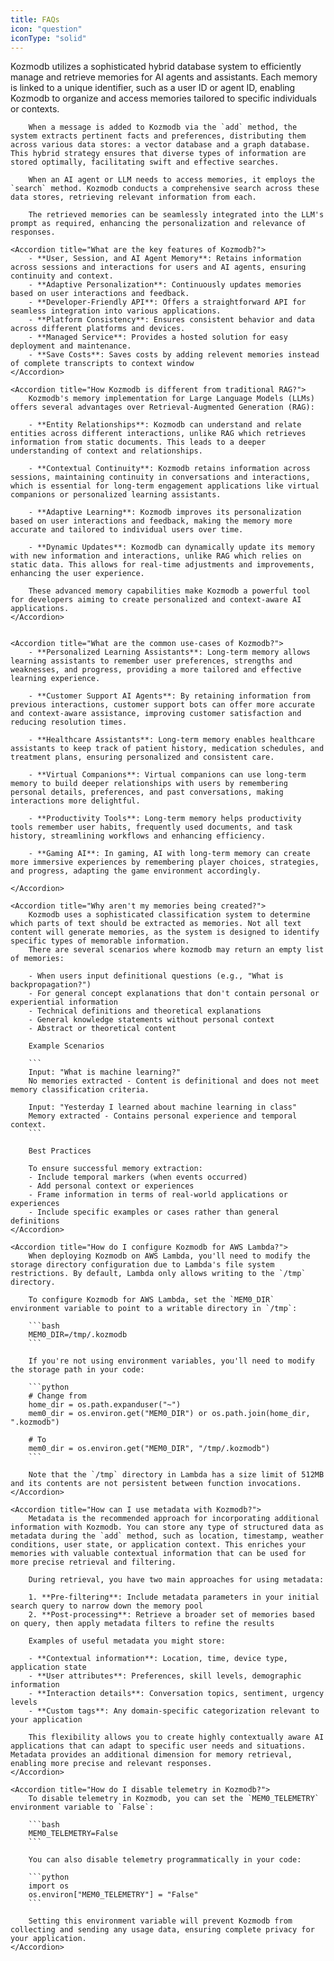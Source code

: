 ```yaml
---
title: FAQs
icon: "question"
iconType: "solid"
---
```


<Snippet file="paper-release.mdx" />

<AccordionGroup>
    <Accordion title="How does Kozmodb work?">
        Kozmodb utilizes a sophisticated hybrid database system to efficiently manage and retrieve memories for AI agents and assistants. Each memory is linked to a unique identifier, such as a user ID or agent ID, enabling Kozmodb to organize and access memories tailored to specific individuals or contexts.

        When a message is added to Kozmodb via the `add` method, the system extracts pertinent facts and preferences, distributing them across various data stores: a vector database and a graph database. This hybrid strategy ensures that diverse types of information are stored optimally, facilitating swift and effective searches.

        When an AI agent or LLM needs to access memories, it employs the `search` method. Kozmodb conducts a comprehensive search across these data stores, retrieving relevant information from each.

        The retrieved memories can be seamlessly integrated into the LLM's prompt as required, enhancing the personalization and relevance of responses.
  </Accordion>

    <Accordion title="What are the key features of Kozmodb?">
        - **User, Session, and AI Agent Memory**: Retains information across sessions and interactions for users and AI agents, ensuring continuity and context.
        - **Adaptive Personalization**: Continuously updates memories based on user interactions and feedback.
        - **Developer-Friendly API**: Offers a straightforward API for seamless integration into various applications.
        - **Platform Consistency**: Ensures consistent behavior and data across different platforms and devices.
        - **Managed Service**: Provides a hosted solution for easy deployment and maintenance.
        - **Save Costs**: Saves costs by adding relevent memories instead of complete transcripts to context window
    </Accordion>

    <Accordion title="How Kozmodb is different from traditional RAG?">
        Kozmodb's memory implementation for Large Language Models (LLMs) offers several advantages over Retrieval-Augmented Generation (RAG):

        - **Entity Relationships**: Kozmodb can understand and relate entities across different interactions, unlike RAG which retrieves information from static documents. This leads to a deeper understanding of context and relationships.

        - **Contextual Continuity**: Kozmodb retains information across sessions, maintaining continuity in conversations and interactions, which is essential for long-term engagement applications like virtual companions or personalized learning assistants.

        - **Adaptive Learning**: Kozmodb improves its personalization based on user interactions and feedback, making the memory more accurate and tailored to individual users over time.

        - **Dynamic Updates**: Kozmodb can dynamically update its memory with new information and interactions, unlike RAG which relies on static data. This allows for real-time adjustments and improvements, enhancing the user experience.

        These advanced memory capabilities make Kozmodb a powerful tool for developers aiming to create personalized and context-aware AI applications.
    </Accordion>


    <Accordion title="What are the common use-cases of Kozmodb?">
        - **Personalized Learning Assistants**: Long-term memory allows learning assistants to remember user preferences, strengths and weaknesses, and progress, providing a more tailored and effective learning experience.

        - **Customer Support AI Agents**: By retaining information from previous interactions, customer support bots can offer more accurate and context-aware assistance, improving customer satisfaction and reducing resolution times.

        - **Healthcare Assistants**: Long-term memory enables healthcare assistants to keep track of patient history, medication schedules, and treatment plans, ensuring personalized and consistent care.

        - **Virtual Companions**: Virtual companions can use long-term memory to build deeper relationships with users by remembering personal details, preferences, and past conversations, making interactions more delightful.

        - **Productivity Tools**: Long-term memory helps productivity tools remember user habits, frequently used documents, and task history, streamlining workflows and enhancing efficiency.

        - **Gaming AI**: In gaming, AI with long-term memory can create more immersive experiences by remembering player choices, strategies, and progress, adapting the game environment accordingly.

    </Accordion>

    <Accordion title="Why aren't my memories being created?">
        Kozmodb uses a sophisticated classification system to determine which parts of text should be extracted as memories. Not all text content will generate memories, as the system is designed to identify specific types of memorable information.
        There are several scenarios where kozmodb may return an empty list of memories:

        - When users input definitional questions (e.g., "What is backpropagation?")
        - For general concept explanations that don't contain personal or experiential information
        - Technical definitions and theoretical explanations
        - General knowledge statements without personal context
        - Abstract or theoretical content

        Example Scenarios

        ```
        Input: "What is machine learning?"
        No memories extracted - Content is definitional and does not meet memory classification criteria.

        Input: "Yesterday I learned about machine learning in class"
        Memory extracted - Contains personal experience and temporal context.
        ```

        Best Practices

        To ensure successful memory extraction:
        - Include temporal markers (when events occurred)
        - Add personal context or experiences
        - Frame information in terms of real-world applications or experiences
        - Include specific examples or cases rather than general definitions
    </Accordion>

    <Accordion title="How do I configure Kozmodb for AWS Lambda?">
        When deploying Kozmodb on AWS Lambda, you'll need to modify the storage directory configuration due to Lambda's file system restrictions. By default, Lambda only allows writing to the `/tmp` directory.

        To configure Kozmodb for AWS Lambda, set the `MEM0_DIR` environment variable to point to a writable directory in `/tmp`:

        ```bash
        MEM0_DIR=/tmp/.kozmodb
        ```

        If you're not using environment variables, you'll need to modify the storage path in your code:

        ```python
        # Change from
        home_dir = os.path.expanduser("~")
        mem0_dir = os.environ.get("MEM0_DIR") or os.path.join(home_dir, ".kozmodb")

        # To
        mem0_dir = os.environ.get("MEM0_DIR", "/tmp/.kozmodb")
        ```

        Note that the `/tmp` directory in Lambda has a size limit of 512MB and its contents are not persistent between function invocations.
    </Accordion>

    <Accordion title="How can I use metadata with Kozmodb?">
        Metadata is the recommended approach for incorporating additional information with Kozmodb. You can store any type of structured data as metadata during the `add` method, such as location, timestamp, weather conditions, user state, or application context. This enriches your memories with valuable contextual information that can be used for more precise retrieval and filtering.

        During retrieval, you have two main approaches for using metadata:

        1. **Pre-filtering**: Include metadata parameters in your initial search query to narrow down the memory pool
        2. **Post-processing**: Retrieve a broader set of memories based on query, then apply metadata filters to refine the results

        Examples of useful metadata you might store:

        - **Contextual information**: Location, time, device type, application state
        - **User attributes**: Preferences, skill levels, demographic information
        - **Interaction details**: Conversation topics, sentiment, urgency levels
        - **Custom tags**: Any domain-specific categorization relevant to your application

        This flexibility allows you to create highly contextually aware AI applications that can adapt to specific user needs and situations. Metadata provides an additional dimension for memory retrieval, enabling more precise and relevant responses.
    </Accordion>

    <Accordion title="How do I disable telemetry in Kozmodb?">
        To disable telemetry in Kozmodb, you can set the `MEM0_TELEMETRY` environment variable to `False`:

        ```bash
        MEM0_TELEMETRY=False
        ```

        You can also disable telemetry programmatically in your code:

        ```python
        import os
        os.environ["MEM0_TELEMETRY"] = "False"
        ```

        Setting this environment variable will prevent Kozmodb from collecting and sending any usage data, ensuring complete privacy for your application.
    </Accordion>

</AccordionGroup>



